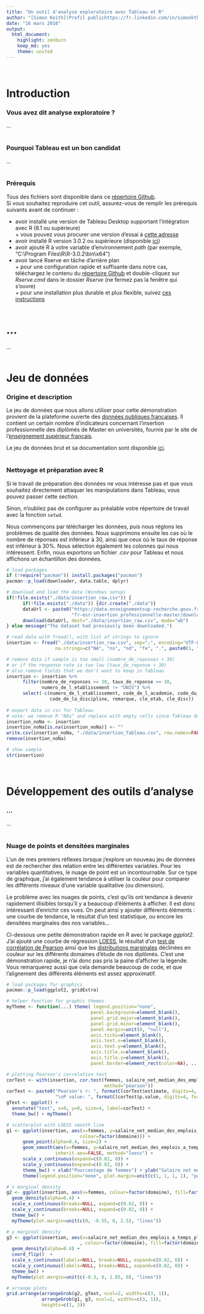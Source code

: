 ```yaml
---
title: "Un outil d'analyse exploratoire avec Tableau et R"
author: "[Simon Keith](Profil publichttps://fr.linkedin.com/in/simonkth), [Actinvision](http://www.actinvision.fr/)"
date: "16 mars 2016"
output:
  html_document:
    highlight: zenburn
    keep_md: yes
    theme: united
---
```

<br>  

# Introduction
### Vous avez dit analyse exploratoire ?
...  
<br>  

### Pourquoi Tableau est un bon candidat
...  
<br>  

### Prérequis
Tous des fichiers sont disponible dans ce [répertoire Github](https://github.com/simonkth/TableauR_ExploratoryAnalysis).  
Si vous souhaitez reproduire cet outil, assurez-vous de remplir les prérequis suivants avant de continuer :  

* avoir installé une version de Tableau Desktop supportant l'intégration avec R (8.1 ou supérieure)  
      + vous pouvez vous procurer une version d'essai à [cette adresse](http://get.tableau.com/fr-fr/partner-trial.html?partner=29294)  
* avoir installé R version 3.0.2 ou supérieure (disponible [ici](https://www.r-project.org/))  
* avoir ajouté R à votre variable d'environnement _path_ (par exemple, "C:\\Program Files\\R\\R-3.0.2\\bin\\x64")  
* avoir lancé Rserve en tâche d'arrière plan  
      + pour une configuration rapide et suffisante dans notre cas, téléchargez le contenu du [répertoire Github](https://github.com/simonkth/TableauR_ExploratoryAnalysis) et double-cliquez sur _Rserve.cmd_ dans le dossier _Rserve_ (ne fermez pas la fenêtre qui s'ouvre)  
      + pour une installation plus durable et plus flexible, suivez [ces instructions](http://kb.tableau.com/articles/knowledgebase/r-implementation-notes?lang=fr-fr)  
<br>  

# ...
...  
<br>  

# Jeu de données
### Origine et description
Le jeu de données que nous allons utiliser pour cette démonstration provient de la plateforme ouverte des [données publiques françaises](https://www.data.gouv.fr/fr/). Il contient un certain nombre d'indicateurs concernant l'insertion professionnelle des diplômés de Master en universités, fournis par le site de l'[enseignement supérieur français](www.enseignementsup-recherche.gouv.fr).  

Le jeu de données brut et sa documentation sont disponible [ici](https://www.data.gouv.fr/fr/datasets/insertion-professionnelle-des-diplomes-de-master-en-universites-et-etablissements-assimil-0/).  
<br>  

### Nettoyage et préparation avec R
Si le travail de préparation des données ne vous intéresse pas et que vous souhaitez directement attaquer les manipulations dans Tableau, vous pouvez passer cette section.  

Sinon, n'oubliez pas de configurer au préalable votre répertoire de travail avec la fonction `setwd`.  

Nous commençons par télécharger les données, puis nous réglons les problèmes de qualité des données. Nous supprimons ensuite les cas où le nombre de réponses est inférieur à 30, ainsi que ceux où le taux de réponse est inférieur à 30%. Nous sélection également les colonnes qui nous intéressent. Enfin, nous exportons un fichier _.csv_ pour Tableau et nous affichons un échantillon des données.  
```r
# load packages
if (!require("pacman")) install.packages("pacman")
pacman::p_load(downloader, data.table, dplyr)

# download and load the data (Windows setup)
if(!file.exists("./data/insertion_raw.csv")) {
      if(!file.exists("./data")) {dir.create("./data")}
      dataUrl <- paste0("https://data.enseignementsup-recherche.gouv.fr/explore/dataset/", 
                        "fr-esr-insertion_professionnelle-master/download?format=csv")
      download(dataUrl, dest="./data/insertion_raw.csv", mode="wb")
} else message("The dataset had previously been downloaded.")

# read data with fread(), with list of strings to ignore
insertion <- fread("./data/insertion_raw.csv", sep=";", encoding="UTF-8", 
                  na.strings=c("NA", "ns", "nd", "fe", ".", paste0(1, "\U00A0", 710), ""))

# remove data if sample is too small (nombre_de_reponses < 30) 
# or if the response rate is too low (taux_de_reponse < 30)
# also remove fields that we don't want to keep in Tableau
insertion <- insertion %>% 
      filter(nombre_de_reponses >= 30, taux_de_reponse >= 30, 
             numero_de_l_etablissement != "UNIV") %>%
      select(-c(numero_de_l_etablissement, code_de_l_academie, code_du_domaine, 
                code_de_la_discipline, remarque, cle_etab, cle_disc))
      
# export data in csv for Tableau
# note: we remove R "NAs" and replace with empty cells since Tableau doesn't handle them
insertion_noNa <- insertion
insertion_noNa[is.na(insertion_noNa)] <- ""
write.csv(insertion_noNa, "./data/insertion_Tableau.csv", row.names=FALSE)
remove(insertion_noNa)

# show sample
str(insertion)
```
<br>  

# Développement des outils d'analyse
### ...
...  
<br>  

### Nuage de points et densitées marginales
L'un de mes premiers réflexes lorsque j'explore un nouveau jeu de données est de rechercher des relation entre les différentes variables. Pour les variables quantitatives, le nuage de point est un incontournable. Sur ce type de graphique, j'ai également tendance à utiliser la couleur pour comparer les différents niveaux d'une variable qualitative (ou dimension).  

Le problème avec les nuages de points, c'est qu'ils ont tendance à devenir rapidement illisibles lorsqu'il y a beaucoup d'éléments à afficher. Il est donc intéressant d'enrichir ces vues. On peut ainsi y ajouter différents éléments : une courbe de tendance, le résultat d'un test statistique, ou encore les densitées marginales des nos variables...  

Ci-dessous une petite démonstration rapide en R avec le package _ggplot2_. J'ai ajouté une courbe de régression [LOESS](https://en.wikipedia.org/wiki/Local_regression), le résultat d'un [test de corrélation de Pearson](https://en.wikipedia.org/wiki/Pearson_product-moment_correlation_coefficient) ainsi que les [distributions marginales](https://en.wikipedia.org/wiki/Marginal_distribution) déclinées en couleur sur les différents domaines d'étude de nos diplômés. C'est une démonstration rapide, je n'ai donc pas pris la paine d'afficher la légende. Vous remarquerez aussi que cela demande beaucoup de code, et que l'alignement des différents éléments est assez approximatif.  
```r
# load packages for graphics
pacman::p_load(ggplot2, gridExtra)

# helper function for graphic themes
myTheme <- function(...) theme( legend.position="none", 
                               panel.background=element_blank(), 
                               panel.grid.major=element_blank(), 
                               panel.grid.minor=element_blank(), 
                               panel.margin=unit(0, "null"), 
                               axis.ticks=element_blank(), 
                               axis.text.x=element_blank(), 
                               axis.text.y=element_blank(), 
                               axis.title.x=element_blank(), 
                               axis.title.y=element_blank(), 
                               panel.border=element_rect(color=NA), ...)

# plotting Pearson's correlation test
corTest <- with(insertion, cor.test(femmes, salaire_net_median_des_emplois_a_temps_plein, 
                                    method="pearson"))
corText <- paste0("Pearson's r: ", formatC(corTest$estimate, digits=4, format="f"), 
                  "\nP value: ", formatC(corTest$p.value, digits=4, format="e"))
gText <- ggplot() + 
  annotate("text", x=0, y=0, size=4, label=corText) + 
  theme_bw() + myTheme()

# scatterplot with LOESS smooth line
g1 <- ggplot(insertion, aes(x=femmes, y=salaire_net_median_des_emplois_a_temps_plein, 
                           colour=factor(domaine))) +
      geom_point(alpha=0.4, size=2) + 
      geom_smooth(aes(x=femmes, y=salaire_net_median_des_emplois_a_temps_plein), 
                  inherit.aes=FALSE, method="loess") +
      scale_x_continuous(expand=c(0.02, 0)) +
      scale_y_continuous(expand=c(0.02, 0)) +
      theme_bw() + xlab("Pourcentage de femmes") + ylab("Salaire net médian") +
      theme(legend.position="none", plot.margin=unit(c(1, 1, 1, 1), "points"))

# x marginal density
g2 <- ggplot(insertion, aes(x=femmes, colour=factor(domaine), fill=factor(domaine))) + 
  geom_density(alpha=0.4) + 
  scale_x_continuous(breaks=NULL, expand=c(0.02, 0)) +
  scale_y_continuous(breaks=NULL, expand=c(0.02, 0)) +
  theme_bw() +
  myTheme(plot.margin=unit(c(0, -0.55, 0, 2.5), "lines")) 

# y marginal density
g3 <- ggplot(insertion, aes(x=salaire_net_median_des_emplois_a_temps_plein
                           , colour=factor(domaine), fill=factor(domaine))) + 
  geom_density(alpha=0.4) + 
  coord_flip()  + 
  scale_x_continuous(labels=NULL, breaks=NULL, expand=c(0.02, 0)) +
  scale_y_continuous(labels=NULL, breaks=NULL, expand=c(0.02, 0)) +
  theme_bw() +
  myTheme(plot.margin=unit(c(-0.3, 0, 1.85, 0), "lines"))

# arrange plots
grid.arrange(arrangeGrob(g2, gText, ncol=2, widths=c(3, 1)), 
             arrangeGrob(g1, g3, ncol=2, widths=c(3, 1)), 
             heights=c(1, 3))
```


